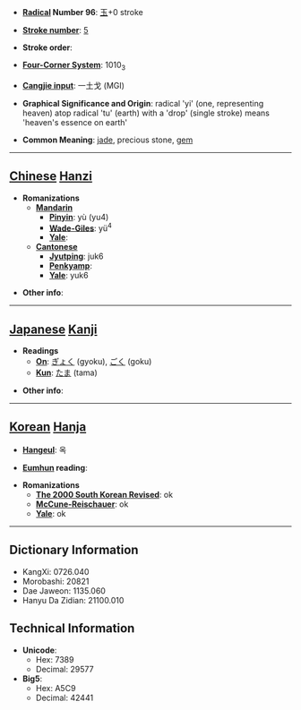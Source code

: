 * '''[[Wiktionary:Chinese radical index| Radical]] Number 96''': [[Wiktionary:Chinese radical index 玉|玉]]+0 stroke

* '''[[Wiktionary:Chinese total strokes index|Stroke number]]''': [[Wiktionary:Chinese total strokes index 5|5]]

* '''Stroke order''': 

* '''[[Wiktionary:Chinese four corner index|Four-Corner System]]''': 1010<sub>3</sub>

* '''[[Wiktionary:Chinese Cangjie index|Cangjie input]]''': 一土戈 (MGI)

* '''Graphical Significance and Origin''': radical 'yi' (one, representing heaven) atop radical 'tu' (earth) with a 'drop' (single stroke) means 'heaven's essence on earth' 

* '''Common Meaning''': [[jade]], precious stone, [[gem]]

----

== [[Chinese]] [[Hanzi]] ==

* '''Romanizations'''
** '''[[Mandarin]]'''
*** '''[[Pinyin]]''': yù (yu4)
*** '''[[Wade-Giles]]''': yü<sup>4</sup>
*** '''[[Yale]]''': 
** '''[[Cantonese]]'''
*** '''[[Jyutping]]''': juk6
*** '''[[Penkyamp]]''': 
*** '''[[Yale]]''': yuk6

* '''Other info''': 

----

== [[Japanese]] [[Kanji]] ==

* '''Readings'''
** '''[[On]]''': [[ぎょく]] (gyoku), [[ごく]] (goku)
** '''[[Kun]]''': [[たま]] (tama)

* '''Other info''':  

----

== [[Korean]] [[Hanja]] ==

* '''[[Hangeul]]''': 옥

* '''[[Eumhun]] reading''': 

* '''Romanizations'''
** '''[[The 2000 South Korean Revised Romanization|The 2000 South Korean Revised]]''': ok
** '''[[McCune-Reischauer]]''': ok
** '''[[Yale]]''': ok

----

== Dictionary Information ==

* KangXi: 0726.040
* Morobashi: 20821
* Dae Jaweon: 1135.060
* Hanyu Da Zidian: 21100.010

== Technical Information ==

* '''Unicode''':
** Hex: 7389
** Decimal: 29577
* '''Big5''':
** Hex: A5C9
** Decimal: 42441